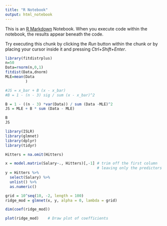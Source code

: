 ```yaml
---
title: "R Notebook"
output: html_notebook
---
```


This is an [R Markdown](http://rmarkdown.rstudio.com) Notebook. When you execute code within the notebook, the results appear beneath the code. 

Try executing this chunk by clicking the *Run* button within the chunk or by placing your cursor inside it and pressing *Ctrl+Shift+Enter*. 

```r
library(fitdistrplus)
n=50
Data=rnorm(n,0,1)
fitdist(Data,dnorm)
MLE=mean(Data
         )


```

```r
#JS = x_bar + B (x - x_bar)
#B = 1 - (n - 3) sig / sum (x - x_bar)^2

B = 1 - ((n - 3) *var(Data)) / sum (Data -MLE)^2
JS = MLE + B * sum (Data - MLE)

B
JS
```

```r
library(ISLR)
library(glmnet)
library(dplyr)
library(tidyr)
```
```r
Hitters = na.omit(Hitters)

x = model.matrix(Salary~., Hitters)[,-1] # trim off the first column
                                         # leaving only the predictors
y = Hitters %>%
  select(Salary) %>%
  unlist() %>%
  as.numeric()
```
```r
grid = 10^seq(10, -2, length = 100)
ridge_mod = glmnet(x, y, alpha = 0, lambda = grid)
```

```r
dim(coef(ridge_mod))

```

```r
plot(ridge_mod)    # Draw plot of coefficients
```

